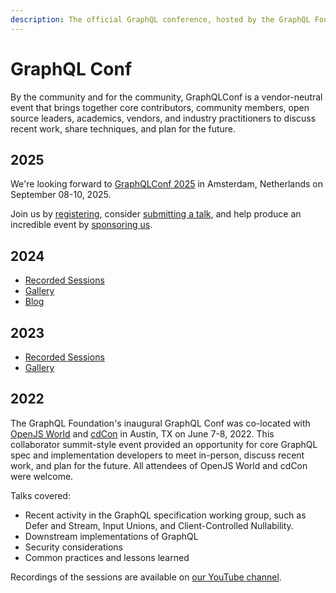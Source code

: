 ```yaml
---
description: The official GraphQL conference, hosted by the GraphQL Foundation.
---
```


# GraphQL Conf

By the community and for the community, GraphQLConf is a vendor-neutral event that brings together core contributors, community members, open source leaders, academics, vendors, and industry practitioners to discuss recent work, share techniques, and plan for the future.

## 2025

We're looking forward to [GraphQLConf 2025](/conf/2024) in Amsterdam,
Netherlands on September 08-10, 2025.

Join us by [registering](/conf/2025), consider [submitting a talk](/conf/2025),
and help produce an incredible event by [sponsoring us](/conf/2025).

## 2024

- [Recorded Sessions](/conf/2024/sessions)
- [Gallery](/conf/2024/gallery)
- [Blog](/blog/2024-10-08-graphql-conf-2024-wrap/)

## 2023

- [Recorded Sessions](/conf/2023/sessions)
- [Gallery](/conf/2023/gallery)

## 2022

The GraphQL Foundation's inaugural GraphQL Conf was co-located with [OpenJS World](https://events.linuxfoundation.org/openjs-world/) and [cdCon](https://events.linuxfoundation.org/cdcon/) in Austin, TX on June 7-8, 2022. This collaborator summit-style event provided an opportunity for core GraphQL spec and implementation developers to meet in-person, discuss recent work, and plan for the future. All attendees of OpenJS World and cdCon were welcome.

Talks covered:

- Recent activity in the GraphQL specification working group, such as Defer and Stream, Input Unions, and Client-Controlled Nullability.
- Downstream implementations of GraphQL
- Security considerations
- Common practices and lessons learned

Recordings of the sessions are available on [our YouTube channel](https://youtube.graphql.org).
